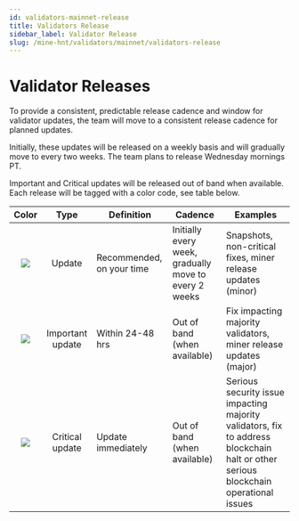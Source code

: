 ```yaml
---
id: validators-mainnet-release
title: Validators Release
sidebar_label: Validator Release
slug: /mine-hnt/validators/mainnet/validators-release
---
```


# Validator Releases


To provide a consistent, predictable release cadence and window for validator updates, the team will move to a consistent release cadence for planned updates. 

Initially, these updates will be released on a weekly basis and will gradually move to every two weeks. The team plans to release Wednesday mornings PT. 

Important and Critical updates will be released out of band when available. Each release will be tagged with a color code, see table below. 

|  Color 	|       Type       	| Definition                	| Cadence                                                	| Examples                                                                                                                            	|
|:------:	|:----------------:	|---------------------------	|--------------------------------------------------------	|-------------------------------------------------------------------------------------------------------------------------------------	|
|  	![](/img/validators/green.png) |      Update      	| Recommended, on your time 	| Initially every week, gradually move to every 2 weeks 	| Snapshots, non-critical fixes, miner release updates (minor)                                                                        	|
| ![](/img/validators/yellow.png) 	| Important update 	| Within 24-48 hrs          	| Out of band (when available)                           	| Fix impacting majority validators, miner release updates (major)                                                                    	|
|  ![](/img/validators/red.png)  	|  Critical update 	| Update immediately        	| Out of band (when available)                           	| Serious security issue impacting majority validators, fix to address blockchain halt or other serious blockchain operational issues 	|

